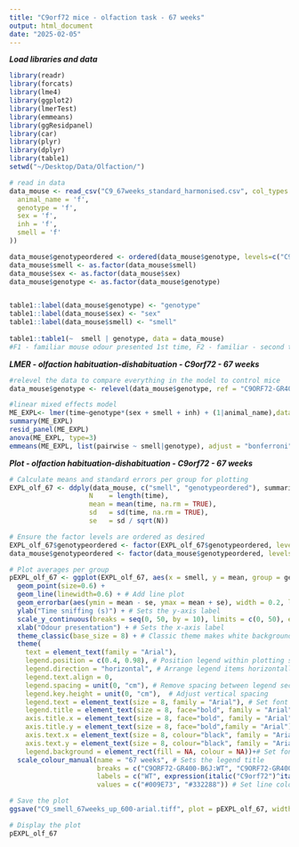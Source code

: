 ```yaml
---
title: "C9orf72 mice - olfaction task - 67 weeks"
output: html_document
date: "2025-02-05"
---
```


***Load libraries and data***

```r
library(readr)
library(forcats)
library(lme4)
library(ggplot2)
library(lmerTest)
library(emmeans)
library(ggResidpanel)
library(car)
library(plyr)
library(dplyr)
library(table1)
setwd("~/Desktop/Data/Olfaction/")

# read in data 
data_mouse <- read_csv("C9_67weeks_standard_harmonised.csv", col_types = cols (
  animal_name = 'f',
  genotype = 'f',
  sex = 'f',
  inh = 'f',
  smell = 'f'
))

data_mouse$genotypeordered <- ordered(data_mouse$genotype, levels=c("C9ORF72-GR400-B6J:WT", "C9ORF72-GR400-B6J:Het"))
data_mouse$smell <- as.factor(data_mouse$smell)
data_mouse$sex <- as.factor(data_mouse$sex)
data_mouse$genotype <- as.factor(data_mouse$genotype)


table1::label(data_mouse$genotype) <- "genotype"
table1::label(data_mouse$sex) <- "sex"
table1::label(data_mouse$smell) <- "smell"
	
table1::table1(~  smell | genotype, data = data_mouse)
#F1 - familiar mouse odour presented 1st time, F2 - familiar - second time, F3 - familiar third time, N - novel mouse odour, W - water


```

***LMER - olfaction habituation-dishabituation - C9orf72 - 67 weeks***

```r
#relevel the data to compare everything in the model to control mice
data_mouse$genotype <- relevel(data_mouse$genotype, ref = "C9ORF72-GR400-B6J:WT")

#linear mixed effects model 
ME_EXPL<- lmer(time~genotype*(sex + smell + inh) + (1|animal_name),data = data_mouse)
summary(ME_EXPL)
resid_panel(ME_EXPL) 
anova(ME_EXPL, type=3)
emmeans(ME_EXPL, list(pairwise ~ smell|genotype), adjust = "bonferroni")


```


***Plot - olfaction habituation-dishabituation - C9orf72 - 67 weeks***


```r
# Calculate means and standard errors per group for plotting
EXPL_olf_67 <- ddply(data_mouse, c("smell", "genotypeordered"), summarise,
                    N    = length(time),
                    mean = mean(time, na.rm = TRUE),
                    sd   = sd(time, na.rm = TRUE),
                    se   = sd / sqrt(N))

# Ensure the factor levels are ordered as desired
EXPL_olf_67$genotypeordered <- factor(EXPL_olf_67$genotypeordered, levels = c("C9ORF72-GR400-B6J:WT", "C9ORF72-GR400-B6J:Het"))
data_mouse$genotypeordered <- factor(data_mouse$genotypeordered, levels = c("C9ORF72-GR400-B6J:WT", "C9ORF72-GR400-B6J:Het"))

# Plot averages per group
pEXPL_olf_67 <- ggplot(EXPL_olf_67, aes(x = smell, y = mean, group = genotypeordered, colour = genotypeordered)) +
  geom_point(size=0.6) + 
  geom_line(linewidth=0.6) + # Add line plot 
  geom_errorbar(aes(ymin = mean - se, ymax = mean + se), width = 0.2, linewidth=0.2, linetype="solid")+
  ylab("Time sniffing (s)") + # Sets the y-axis label
  scale_y_continuous(breaks = seq(0, 50, by = 10), limits = c(0, 50), expand = c(0, 0)) +  # Set y-axis breaks with step size of 10
  xlab("Odour presentation") + # Sets the x-axis label
  theme_classic(base_size = 8) + # Classic theme makes white background without lines, sets base font size to 14 pt
  theme(
    text = element_text(family = "Arial"),
    legend.position = c(0.4, 0.98), # Position legend within plotting space
    legend.direction = "horizontal", # Arrange legend items horizontally
    legend.text.align = 0,
    legend.spacing = unit(0, "cm"), # Remove spacing between legend sections
    legend.key.height = unit(0, "cm"),  # Adjust vertical spacing
    legend.text = element_text(size = 8, family = "Arial"), # Set font size for legend text
    legend.title = element_text(size = 8, face="bold", family = "Arial"), # Set font size for legend title
    axis.title.x = element_text(size = 8, face="bold", family = "Arial"), # Set font size for x-axis label
    axis.title.y = element_text(size = 8, face="bold",family = "Arial"), 
    axis.text.x = element_text(size = 8, colour="black", family = "Arial"), # Set font size for x-axis tick labels
    axis.text.y = element_text(size = 8, colour="black", family = "Arial"),
    legend.background = element_rect(fill = NA, colour = NA))+# Set font size for y-axis label) + # Adds a legend
  scale_colour_manual(name = "67 weeks", # Sets the legend title
                      breaks = c("C9ORF72-GR400-B6J:WT", "C9ORF72-GR400-B6J:Het"), # Sets the order of items in the legend
                      labels = c("WT", expression(italic("C9orf72")^italic("GR400/+"))), # Sets the labels of items in the legend
                      values = c("#009E73", "#332288")) # Set line colours

# Save the plot
ggsave("C9_smell_67weeks_up_600-arial.tiff", plot = pEXPL_olf_67, width = 3.5, height = 2.3, dpi = 600)  # Adjust width, height, and dpi as needed and save as an image in the folder where the code file is

# Display the plot
pEXPL_olf_67

```



